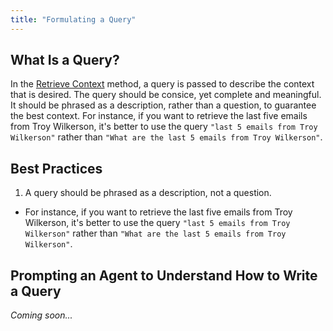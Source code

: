 ```yaml
---
title: "Formulating a Query"
---
```

## What Is a Query?
In the [Retrieve Context](/api-reference/endpoints/context/retrieve-context) method, a query is passed to describe the context that is desired. The query should be consice, yet complete and meaningful. It should be phrased as a description, rather than a question, to guarantee the best context. For instance, if you want to retrieve the last five emails from Troy Wilkerson, it's better to use the query `"last 5 emails from Troy Wilkerson"` rather than `"What are the last 5 emails from Troy Wilkerson"`.
## Best Practices
1. A query should be phrased as a description, not a question.
- For instance, if you want to retrieve the last five emails from Troy Wilkerson, it's better to use the query `"last 5 emails from Troy Wilkerson"` rather than `"What are the last 5 emails from Troy Wilkerson"`.
## Prompting an Agent to Understand How to Write a Query
*Coming soon...*